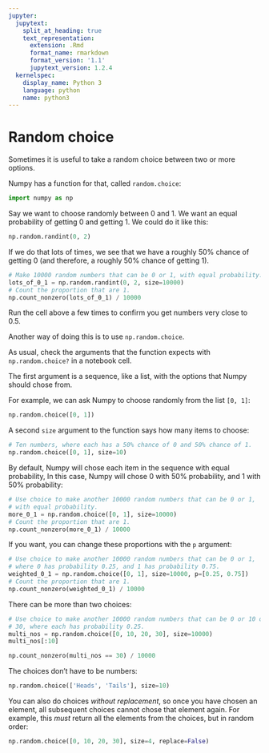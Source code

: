 ```yaml
---
jupyter:
  jupytext:
    split_at_heading: true
    text_representation:
      extension: .Rmd
      format_name: rmarkdown
      format_version: '1.1'
      jupytext_version: 1.2.4
  kernelspec:
    display_name: Python 3
    language: python
    name: python3
---
```


# Random choice

Sometimes it is useful to take a random choice between two or more options.

Numpy has a function for that, called `random.choice`:

```python
import numpy as np
```

Say we want to choose randomly between 0 and 1.  We want an equal probability of getting 0 and getting 1.  We could do it like this:

```python
np.random.randint(0, 2)
```

If we do that lots of times, we see that we have a roughly 50% chance of getting 0 (and therefore, a roughly 50% chance of getting 1).

```python
# Make 10000 random numbers that can be 0 or 1, with equal probability.
lots_of_0_1 = np.random.randint(0, 2, size=10000)
# Count the proportion that are 1.
np.count_nonzero(lots_of_0_1) / 10000
```

Run the cell above a few times to confirm you get numbers very close to 0.5.


Another way of doing this is to use `np.random.choice`.

As usual, check the arguments that the function expects with `np.random.choice?` in a notebook cell.

The first argument is a sequence, like a list, with the options that Numpy should chose from.

For example, we can ask Numpy to choose randomly from the list `[0, 1]`:

```python
np.random.choice([0, 1])
```

A second `size` argument to the function says how many items to choose:

```python
# Ten numbers, where each has a 50% chance of 0 and 50% chance of 1.
np.random.choice([0, 1], size=10)
```

By default, Numpy will chose each item in the sequence with equal probability,  In this case, Numpy will chose 0 with 50% probability, and 1 with 50% probability:

```python
# Use choice to make another 10000 random numbers that can be 0 or 1,
# with equal probability.
more_0_1 = np.random.choice([0, 1], size=10000)
# Count the proportion that are 1.
np.count_nonzero(more_0_1) / 10000
```

If you want, you can change these proportions with the `p` argument:

```python
# Use choice to make another 10000 random numbers that can be 0 or 1,
# where 0 has probability 0.25, and 1 has probability 0.75.
weighted_0_1 = np.random.choice([0, 1], size=10000, p=[0.25, 0.75])
# Count the proportion that are 1.
np.count_nonzero(weighted_0_1) / 10000
```

There can be more than two choices:

```python
# Use choice to make another 10000 random numbers that can be 0 or 10 or 20, or
# 30, where each has probability 0.25.
multi_nos = np.random.choice([0, 10, 20, 30], size=10000)
multi_nos[:10]
```

```python
np.count_nonzero(multi_nos == 30) / 10000
```

The choices don't have to be numbers:

```python
np.random.choice(['Heads', 'Tails'], size=10)
```

You can also do choices *without replacement*, so once you have chosen an element, all subsequent choices cannot chose that element again.   For example, this *must* return all the elements from the choices, but in random order:

```python
np.random.choice([0, 10, 20, 30], size=4, replace=False)
```
